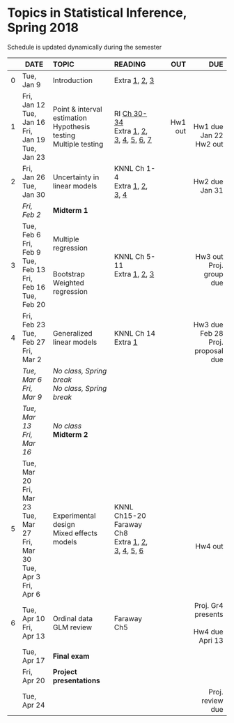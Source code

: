 <h1> Topics in Statistical Inference, Spring 2018 </h1>
Schedule is updated dynamically during the semester
</br>

<font size="3">

|| DATE      | TOPIC           |READING         |      OUT |      DUE |
|--| --------- |:----------------- |:-------------| --------:| ----------:|
|0| Tue, Jan 9 | Introduction |Extra [1](https://fivethirtyeight.com/features/what-went-wrong-in-flint-water-crisis-michigan), [2](http://ajph.aphapublications.org/doi/pdf/10.2105/AJPH.2015.303003), [3](https://fivethirtyeight.com/features/how-the-fda-could-change-the-way-it-approves-drugs/)|||
|1| Fri, Jan 12</br>Tue, Jan 16</br>Fri, Jan 19</br>Tue, Jan 23|Point \& interval estimation</br>Hypothesis testing</br>Multiple testing</br>|RI [Ch 30-34](https://rafalab.github.io/dsbook/introduction-4.html)</br>Extra [1](https://www.nature.com/articles/nmeth.2813), [2](https://www.nature.com/articles/nmeth.2613), [3](https://www.nature.com/articles/nmeth.2659), [4](https://www.nature.com/articles/nmeth.2698), [5](https://www.nature.com/articles/nmeth.2738), [6](https://www.nature.com/articles/nmeth.3288), [7](http://amstat.tandfonline.com/doi/abs/10.1080/00031305.2016.1154108)|Hw1 out|</br></br>Hw1 due Jan 22</br>Hw2 out|
|2|Fri, Jan 26</br>Tue, Jan 30|Uncertainty in linear models|KNNL Ch 1-4</br>Extra [1](https://www.nature.com/articles/nmeth.3627), [2](https://www.nature.com/articles/nmeth.3665), [3](https://www.nature.com/articles/nmeth.3854), [4](https://www.nature.com/articles/nmeth.3854) ||</br>Hw2 due Jan 31|
|| *Fri, Feb 2*|<strong>Midterm 1</strong>||||
|3| Tue, Feb 6</br>Fri, Feb 9</br>Tue, Feb 13</br>Fri, Feb 16</br>Tue, Feb 20|Multiple regression</br></br></br>Bootstrap</br>Weighted regression|KNNL Ch 5-11</br>Extra [1](https://www.nature.com/articles/nmeth.3665), [2](https://www.nature.com/articles/nmeth.3414), [3](https://www.nature.com/articles/nmeth.3414)||</br>Hw3 out</br>Proj. group due|
|4| Fri, Feb 23</br>Tue, Feb 27</br>Fri, Mar 2</br> |Generalized linear models|KNNL Ch 14</br>Extra [1](https://www.nature.com/articles/nmeth.3904)||</br>Hw3 due Feb 28</br>Proj. proposal due|
| | *Tue, Mar 6*</br>*Fri, Mar 9* | *No class, Spring break*</br>*No class, Spring break* ||||
|| *Tue, Mar 13*</br>*Fri, Mar 16*|*No class*</br><strong>Midterm 2</strong>||||
|5| Tue, Mar 20</br>Fri, Mar 23</br>Tue, Mar 27</br>Fri, Mar 30</br>Tue, Apr 3</br>Fri, Apr 6|Experimental design</br>Mixed effects models</br>|KNNL Ch15-20</br>Faraway Ch8</br>Extra [1](https://www.nature.com/articles/nmeth.2974), [2](https://www.nature.com/articles/nmeth.3224), [3](https://www.nature.com/articles/nmeth.3005), [4](https://www.nature.com/articles/nmeth.3180), [5](https://www.nature.com/articles/nmeth.3137), [6](https://www.nature.com/articles/nmeth.3293)||</br></br></br></br>Hw4 out|
|6| Tue, Apr 10</br>Fri, Apr 13|Ordinal data</br>GLM review|Faraway Ch5||Proj. Gr4 presents</br></br>Hw4 due Apri 13|
|| Tue, Apr 17|<strong>Final exam</strong>||||
||Fri, Apr 20 |<strong>Project presentations</strong> ||||
||Tue, Apr 24 |  |||Proj. review due|
</font>
